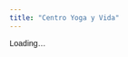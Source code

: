 ```yaml
---
title: "Centro Yoga y Vida"
---
```


<link href="https://fonts.googleapis.com/css2?family=Savate&display=swap" rel="stylesheet">

<style>
  :root{ --burdeos:#800000; --gris-claro:#f7f5f5; --borde:#e6e6e6; }
  body{ font-family:'Savate', sans-serif; }
  .center-wrap{ max-width:1100px; margin:0 auto; padding:1rem 1.25rem; }
  .cta-row{ display:flex; gap:.6rem; flex-wrap:wrap; margin:.4rem 0 1rem; }
  .btn{ background:var(--burdeos); color:#fff; border:none; border-radius:10px; padding:.55rem .9rem; font-weight:700; text-decoration:none; display:inline-block; }
  .btn.outline{ background:#fff; color:var(--burdeos); border:1px solid var(--burdeos); }
  .btn:hover{ filter:brightness(.95); }
  .grid{ display:grid; grid-template-columns: 1.25fr .75fr; gap:1.2rem; align-items:start; }
  .card{ background:var(--gris-claro); border:1px solid var(--borde); border-radius:14px; padding:1rem 1.2rem; box-shadow:0 2px 6px rgba(0,0,0,.05); }
  .section-title{ margin:.2rem 0 .6rem; font-size:1.1rem; }
  .chips{ display:flex; flex-wrap:wrap; gap:.5rem; margin:.4rem 0 .8rem; }
  .chip{ background:#fff; border:1px solid var(--borde); border-radius:999px; padding:.25rem .65rem; font-size:.95rem; }
  .meta-list{
  list-style: none;      /* ← sin viñetas */
  margin: 0;
  padding-left: 0;       /* ← sin sangría */
}
  .prof-list a{ text-decoration:none; color:var(--burdeos); }
  .prof-list a:hover{ text-decoration:underline; }
  @media(max-width: 900px){ .grid{ grid-template-columns: 1fr; } }


/* Botón tamaño pequeño (para la fila de CTAs) */
.btn.small{
  padding:.42rem .7rem;
  font-size:.92rem;
  border-radius:8px;
}


</style>

<div id="centerInfo">Loading...</div>

<script>
document.addEventListener('DOMContentLoaded', async () => {
  const centerId = "ChIJNWNy6nIxQg0RxcRaQNotJjg";
  const container = document.getElementById("centerInfo");

  // Detecta si estamos en /centers/ para ajustar las rutas
  const BASE = location.pathname.includes('/centers/') ? '..' : '.';
  const CENTERS_URL = `${BASE}/data/centers_with_google_maps_and_website_information.json`;
  const PROFS_URL   = `${BASE}/data/professors.json`;

  // Genera un enlace a Google Maps desde lat/lng o, si faltan, por nombre+ciudad
  const gmapsLink = (c) => {
    // 1) Si ya viene la URL de Google Maps en el JSON, úsala
    if (c?.url) return c.url;

    // 2) Si hay coordenadas, construye el enlace con lat/lng del JSON
    const lat = Number(c?.geometry_location_lat);
    const lng = Number(c?.geometry_location_lng);
    if (Number.isFinite(lat) && Number.isFinite(lng)) {
      return `https://www.google.com/maps/search/?api=1&query=${encodeURIComponent(`${lat},${lng}`)}`;
    }

    // 3) Último recurso: búsqueda por nombre + dirección
    const q = [c?.name, c?.formatted_address].filter(Boolean).join(' ');
    return `https://www.google.com/maps/search/?api=1&query=${encodeURIComponent(q)}`;
  };


  try {
    const [centersRes, profsRes] = await Promise.all([
      fetch(CENTERS_URL),
      fetch(PROFS_URL)
    ]);



    if (!centersRes.ok) {
  throw new Error(`Fetch failed: centers(${centersRes.status})`);
}
const centers = await centersRes.json();
// ⬇️ typo arreglado + fallback si falla professors.json
const professors = (profsRes && profsRes.ok) ? await profsRes.json() : [];


    const center = centers.find(c => c.place_id === centerId);


    const stylesArr = Array.isArray(center.styles)
      ? center.styles
      : (typeof center.styles === 'string'
          ? center.styles.split(',').map(s => s.trim()).filter(Boolean)
          : []);


    const mapsHref = gmapsLink(center);

    if (!center) {
      console.warn('[center page] Center not found. Available ids:', centers.map(c => c.place_id));
      container.innerHTML = "<div class='center-wrap'><div class='card'><p>Center not found.</p></div></div>";
      return;
    }

    const profData = (center.professors || [])
      .map(pid => professors.find(p => p.id === pid))
      .filter(Boolean);

    container.innerHTML = `
      <div class="center-wrap">


        <div class="center-hero">
        <div class="cta-row">
          ${center.website ? `<a class="btn small" href="${center.website}" target="_blank" rel="noopener"> Visita el sitio web del centro </a>` : ``}
          <a class="btn small" href="${mapsHref}" target="_blank" rel="noopener">Ver en Google Maps</a>
        </div>
        </div>



        <div class="grid">
          <div class="card">
            <h3 class="section-title">Sobre ${center.name}</h3>
            <p>${center.description ? center.description : `Bienvenido a la página de ${center.name} en ${center.city}.`}</p>

            <h3 class="section-title">Estilos de yoga</h3>
            <div class="chips">
              ${stylesArr.map(s => `<span class="chip">${s}</span>`).join("")}
            </div>

            <h3 class="section-title">Idiomas</h3>
            <div class="chips">
              ${(center.languages || []).map(l => `<span class="chip">${l}</span>`).join("")}
            </div>

            <h3 class="section-title">Profesores</h3>
            ${profData.length
              ? `<ul class="meta-list prof-list">
                   ${profData.map(p => {
                     const slug = p.id.toLowerCase().replace(/\s+/g,'-');
                     return `<li><a href="${BASE}/professors/${slug}.html">${p.name}</a></li>`;
                   }).join("")}
                 </ul>`
              : `<p>—</p>`}
          </div>

          <div class="card">
            <h3 class="section-title">Detalles</h3>
            <ul class="meta-list">
                ${center.formatted_address ? `<li>📍 ${center.formatted_address}</li>` : (center.city ? `<li>📍 ${center.city}</li>` : ``)}
              ${center.international_phone_number ? `<li>📞 ${center.international_phone_number}</li>` : ``}
              ${center.email ? `<li>✉️ <a href="mailto:${center.email}">${center.email}</a></li>` : ``}
            </ul>
          </div>
        </div>
      </div>
    `;
  } catch (err) {
    console.error('[center page] Error:', err);
    container.innerHTML = "<div class='center-wrap'><div class='card'><p>Error loading data.</p></div></div>";
  }
});
</script>

